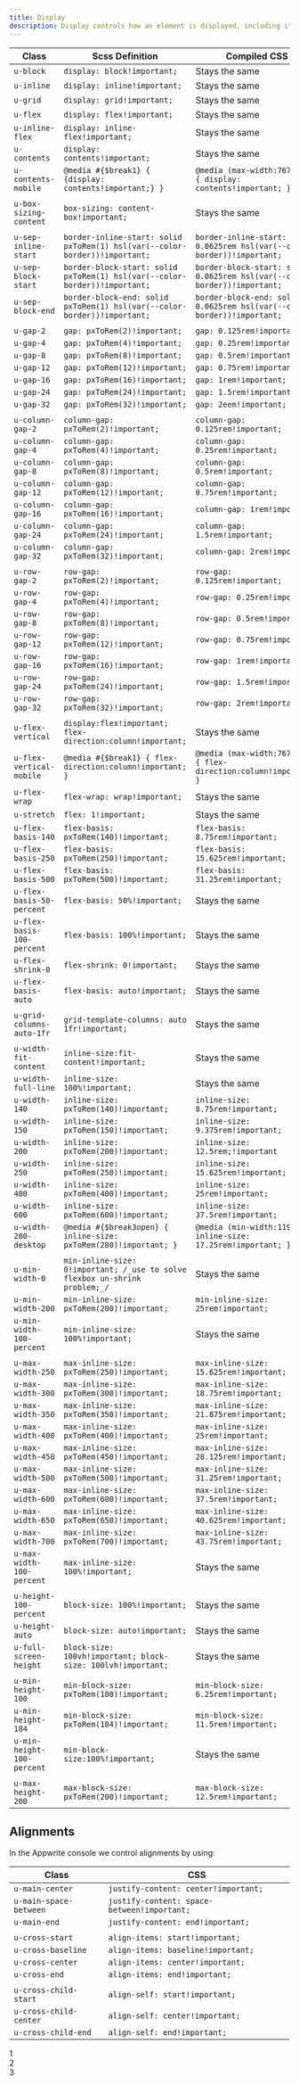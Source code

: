 ```yaml
---
title: Display
description: Display controls how an element is displayed, including its alignment, spacing and size.
---
```


| Class                      | Scss Definition                                                                         | Compiled CSS                                                                |
| -------------------------- | --------------------------------------------------------------------------------------- | --------------------------------------------------------------------------- |
| `u-block`                  | `display: block!important;`                                                             | Stays the same                                                              |
| `u-inline`                 | `display: inline!important;`                                                            | Stays the same                                                              |
| `u-grid`                   | `display: grid!important;`                                                              | Stays the same                                                              |
| `u-flex`                   | `display: flex!important;`                                                              | Stays the same                                                              |
| `u-inline-flex`            | `display: inline-flex!important;`                                                       | Stays the same                                                              |
| `u-contents`               | `display: contents!important;`                                                          | Stays the same                                                              |
| `u-contents-mobile`        | `@media #{$break1} { {display: contents!important;} }`                                  | `@media (max-width:767.99px) { display: contents!important; }`              |
|                            |                                                                                         |                                                                             |
| `u-box-sizing-content`     | `box-sizing: content-box!important;`                                                    | Stays the same                                                              |
|                            |                                                                                         |                                                                             |
| `u-sep-inline-start`       | `border-inline-start: solid pxToRem(1) hsl(var(--color-border))!important;`             | `border-inline-start: solid 0.0625rem hsl(var(--color-border))!important;`  |
| `u-sep-block-start`        | `border-block-start: solid pxToRem(1) hsl(var(--color-border))!important;`              | `border-block-start: solid 0.0625rem hsl(var(--color-border))!important;`   |
| `u-sep-block-end`          | `border-block-end: solid pxToRem(1) hsl(var(--color-border))!important;`                | `border-block-end: solid 0.0625rem hsl(var(--color-border))!important;`     |
|                            |                                                                                         |                                                                             |
| `u-gap-2`                  | `gap: pxToRem(2)!important;`                                                            | `gap: 0.125rem!important;`                                                            |
| `u-gap-4`                  | `gap: pxToRem(4)!important;`                                                            | `gap: 0.25rem!important;`                                                             |
| `u-gap-8`                  | `gap: pxToRem(8)!important;`                                                            | `gap: 0.5rem!important;`                                                              |
| `u-gap-12`                 | `gap: pxToRem(12)!important;`                                                           | `gap: 0.75rem!important;`                                                             |
| `u-gap-16`                 | `gap: pxToRem(16)!important;`                                                           | `gap: 1rem!important;`                                                                |
| `u-gap-24`                 | `gap: pxToRem(24)!important;`                                                           | `gap: 1.5rem!important;`                                                              |
| `u-gap-32`                 | `gap: pxToRem(32)!important;`                                                           | `gap: 2eem!important;`                                                                |
|                            |                                                                                         |                                                                                       |
| `u-column-gap-2`           | `column-gap: pxToRem(2)!important;`                                                     | `column-gap: 0.125rem!important;`                                                     |
| `u-column-gap-4`           | `column-gap: pxToRem(4)!important;`                                                     | `column-gap: 0.25rem!important;`                                                      |
| `u-column-gap-8`           | `column-gap: pxToRem(8)!important;`                                                     | `column-gap: 0.5rem!important;`                                                       |
| `u-column-gap-12`          | `column-gap: pxToRem(12)!important;`                                                    | `column-gap: 0.75rem!important;`                                                      |
| `u-column-gap-16`          | `column-gap: pxToRem(16)!important;`                                                    | `column-gap: 1rem!important;`                                                         |
| `u-column-gap-24`          | `column-gap: pxToRem(24)!important;`                                                    | `column-gap: 1.5rem!important;`                                                       |
| `u-column-gap-32`          | `column-gap: pxToRem(32)!important;`                                                    | `column-gap: 2rem!important;`                                                         |
|                            |                                                                                         |                                                                                       |
| `u-row-gap-2`              | `row-gap: pxToRem(2)!important;`                                                        | `row-gap: 0.125rem!important;`                                                        |
| `u-row-gap-4`              | `row-gap: pxToRem(4)!important;`                                                        | `row-gap: 0.25rem!important;`                                                         |
| `u-row-gap-8`              | `row-gap: pxToRem(8)!important;`                                                        | `row-gap: 0.5rem!important;`                                                          |
| `u-row-gap-12`             | `row-gap: pxToRem(12)!important;`                                                       | `row-gap: 0.75rem!important;`                                                         |
| `u-row-gap-16`             | `row-gap: pxToRem(16)!important;`                                                       | `row-gap: 1rem!important;`                                                            |
| `u-row-gap-24`             | `row-gap: pxToRem(24)!important;`                                                       | `row-gap: 1.5rem!important;`                                                          |
| `u-row-gap-32`             | `row-gap: pxToRem(32)!important;`                                                       | `row-gap: 2rem!important;`                                                            |
|                            |                                                                                         |                                                                                       |
| `u-flex-vertical`          | `display:flex!important; flex-direction:column!important;`                              | Stays the same                                                                        |
| `u-flex-vertical-mobile`   | `@media #{$break1} { flex-direction:column!important; }`                                | `@media (max-width:767.99px) { flex-direction:column!important; }`                    |
| `u-flex-wrap`              | `flex-wrap: wrap!important;`                                                            | Stays the same                                                                        |
| `u-stretch`                | `flex: 1!important;`                                                                    | Stays the same                                                                        |
| `u-flex-basis-140`         | `flex-basis: pxToRem(140)!important;`                                                   | `flex-basis: 8.75rem!important;`                                                      |
| `u-flex-basis-250`         | `flex-basis: pxToRem(250)!important;`                                                   | `flex-basis: 15.625rem!important;`                                                    |
| `u-flex-basis-500`         | `flex-basis: pxToRem(500)!important;`                                                   | `flex-basis: 31.25rem!important;`                                                     |
| `u-flex-basis-50-percent`  | `flex-basis: 50%!important;`                                                            | Stays the same                                                                        |
| `u-flex-basis-100-percent` | `flex-basis: 100%!important;`                                                           | Stays the same                                                                        |
| `u-flex-shrink-0`          | `flex-shrink: 0!important;`                                                             | Stays the same                                                                        |
| `u-flex-basis-auto`        | `flex-basis: auto!important;`                                                           | Stays the same                                                                        |
|                            |                                                                                         |                                                                                       |
| `u-grid-columns-auto-1fr`  | `grid-template-columns: auto 1fr!important;`                                            | Stays the same                                                                        |
|                            |                                                                                         |                                                                                       |
| `u-width-fit-content`      |  `inline-size:fit-content!important;`                                                   | Stays the same                                                                        |
| `u-width-full-line`        | `inline-size: 100%!important;`                                                          | Stays the same                                                                        |
| `u-width-140`              | `inline-size: pxToRem(140)!important;`                                                  | `inline-size: 8.75rem!important;`                                                     |
| `u-width-150`              | `inline-size: pxToRem(150)!important;`                                                  | `inline-size: 9.375rem!important;`                                                    |
| `u-width-200`              | `inline-size: pxToRem(200)!important;`                                                  | `inline-size: 12.5rem;!important`                                                     |
| `u-width-250`              | `inline-size: pxToRem(250)!important;`                                                  | `inline-size: 15.625rem!important;`                                                   |
| `u-width-400`              | `inline-size: pxToRem(400)!important;`                                                  | `inline-size: 25rem!important;`                                                       |
| `u-width-600`              | `inline-size: pxToRem(600)!important;`                                                  | `inline-size: 37.5rem!important;`                                                     |
| `u-width-280-desktop`      | `@media #{$break3open} { inline-size: pxToRem(280)!important; }`                        | `@media (min-width:1199px) { inline-size: 17.25rem!important; }`                      |
|                            |                                                                                         |                                                                                       |
| `u-min-width-0`            | `min-inline-size: 0!important; /_use to solve flexbox un-shrink problem;_/`             | Stays the same                                                                        |
| `u-min-width-200`          | `min-inline-size: pxToRem(200)!important; `                                             | `min-inline-size: 25rem!important;`                                                   |
| `u-min-width-100-percent`  | `min-inline-size: 100%!important;`                                                      | Stays the same                                                                        |
|                            |                                                                                         |                                                                                       |
| `u-max-width-250`          | `max-inline-size: pxToRem(250)!important;`                                              | `max-inline-size: 15.625rem!important;`                                               |
| `u-max-width-300`          | `max-inline-size: pxToRem(300)!important;`                                              | `max-inline-size: 18.75rem!important;`                                                |
| `u-max-width-350`          | `max-inline-size: pxToRem(350)!important;`                                              | `max-inline-size: 21.875rem!important;`                                               |
| `u-max-width-400`          | `max-inline-size: pxToRem(400)!important;`                                              | `max-inline-size: 25rem!important;`                                                   |
| `u-max-width-450`          | `max-inline-size: pxToRem(450)!important;`                                              | `max-inline-size: 28.125rem!important;`                                               |
| `u-max-width-500`          | `max-inline-size: pxToRem(500)!important;`                                              | `max-inline-size: 31.25rem!important;`                                                |
| `u-max-width-600`          | `max-inline-size: pxToRem(600)!important;`                                              | `max-inline-size: 37.5rem!important;`                                                 |
| `u-max-width-650`          | `max-inline-size: pxToRem(650)!important;`                                              | `max-inline-size: 40.625rem!important;`                                               |
| `u-max-width-700`          | `max-inline-size: pxToRem(700)!important;`                                              | `max-inline-size: 43.75rem!important;`                                                |
| `u-max-width-100-percent`  | `max-inline-size: 100%!important;`                                                      | Stays the same                                                                        |
|                            |                                                                                         |                                                                                       |
| `u-height-100-percent`     | `block-size: 100%!important;`                                                           | Stays the same                                                                        |
| `u-height-auto`            | `block-size: auto!important;`                                                           | Stays the same                                                                        |
| `u-full-screen-height`     | `block-size: 100vh!important; block-size: 100lvh!important;`                            | Stays the same                                                                        |
|                            |                                                                                         |                                                                                       |
| `u-min-height-100`         | `min-block-size: pxToRem(100)!important;`                                               | `min-block-size: 6.25rem!important;`                                                  |
| `u-min-height-184`         | `min-block-size: pxToRem(184)!important;`                                               | `min-block-size: 11.5rem!important;`                                                  |
| `u-min-height-100-percent` | `min-block-size:100%!important;`                                                        | Stays the same                                                                        |
|                            |                                                                                         |                                                                                       |
| `u-max-height-200`         | `max-block-size: pxToRem(200)!important;`                                               | `max-block-size: 12.5rem!important;`                                                  |

## Alignments

In the Appwrite console we control alignments by using:

| Class                  | CSS                                         |
| ---------------------- | ------------------------------------------- |
| `u-main-center`        | `justify-content: center!important;`        |
| `u-main-space-between` | `justify-content: space-between!important;` |
| `u-main-end`           | `justify-content: end!important;`           |
|                        |                                             |
| `u-cross-start`        | `align-items: start!important;`             |
| `u-cross-baseline`     | `align-items: baseline!important;`          |
| `u-cross-center`       | `align-items: center!important;`            |
| `u-cross-end`          | `align-items: end!important;`               |
|                        |                                             |
| `u-cross-child-start`  | `align-self: start!important;`              |
| `u-cross-child-center` | `align-self: center!important;`             |
| `u-cross-child-end`    | `align-self: end!important;`                |

<Preview center>
  <div class="u-flex u-main-space-between u-min-width-100-percent card">
    <div class="box">1</div>
    <div class="box">2</div>
    <div class="box">3</div>
  </div>
</Preview>
